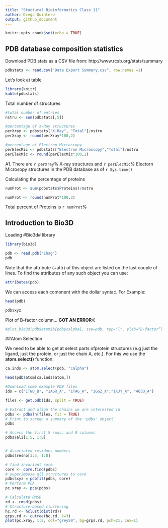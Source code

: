 ```yaml
---
title: "Stuctural Bioinformatics Class 11"
author: Diego Quintero
output: github_document
---
```


```r
knitr::opts_chunk$set(echo = TRUE)
```

## PDB database composition statistics

Download PDB stats as a CSV file from: http://www.rcsb.org/stats/summary

```r
pdbstats <- read.csv("Data Export Summary.csv", row.names =1)
```
Let's look at table

```r
library(knitr)
kable(pdbstats)
```
Total number of structures 

```r
#total number of entries
nstru <- sum(pdbstats[,5])

#percentage of X-Ray structures
perXray <- pdbstats["X-Ray", "Total"]/nstru
perXray <- round(perXray*100,2)

#percentage of Electron Microscopy
perElecMic <- pdbstats["Electron Microscopy","Total"]/nstru
perElecMic <- round(perElecMic*100,2)
```

A1. There are `r perXray`% X-ray structures and `r perElecMic `% Electorn Microsopy structures in the PDB database as of `r Sys.time() `


Calculating the percentage of proteins
```r
numProt <- sum(pdbstats$Proteins)/nstru

numProt <- round(numProt*100,2)

```
Total percent of Proteins is `r numProt `%

## Introduction to Bio3D

Loading #Bio3d# library
```r
library(bio3d)
```

```r
pdb <- read.pdb("1hsg")
pdb
```
Note that the attribute (+attr) of this object are listed on the last couple of lines. To find the attributes of any such object you can use:

```r
attributes(pdb)
```

We can access each comonent with the dollar syntac. For Example:
```r
head(pdb)
```

```r
pdb$xyz
```

Plot of B-factor column... **GOT AN ERROR:( **
```r
#plot.bio3d(pdb$atom$b[pdb$calpha], sse=pdb, typ="l", ylab=“B-factor”)
```


##Atom Selection

We need to be able to get at select parts ofprotein structures (e.g just the ligand, just the protein, or just the chain A, etc.). For this we use the **atom.select()** function.


```r
ca.inds <- atom.select(pdb, "calpha")

head(pdb$atom[ca.inds$atom,])
```



```r
#Download some example PDB files
ids = c("1TND_B", "1AGR_A", "1TAG_A", "1GG2_A","1KJY_A", "4G5Q_A")

files <- get.pdb(ids, split = TRUE)
```

```r
# Extract and align the chains we are interested in
pdbs <- pdbaln(files, fit = TRUE)
# Print to screen a summary of the 'pdbs' object
pdbs
```
```r
# Access the first 5 rows, and 8 columns
pdbs$ali[1:5, 1:8]


# Associated residues numbers
pdbs$resno[1:5, 1:8]

```

```r
# find invariant core
core <- core.find(pdbs)
# superimpose all structures to core
pdbs$xyz = pdbfit(pdbs, core)
# Perform PCA
pc.xray <- pca(pdbs)

# Calculate RMSD
rd <- rmsd(pdbs)
# Structure-based clustering
hc.rd <- hclust(dist(rd))
grps.rd <- cutree(hc.rd, k=3)
plot(pc.xray, 1:2, col="grey50", bg=grps.rd, pch=21, cex=1)

```

